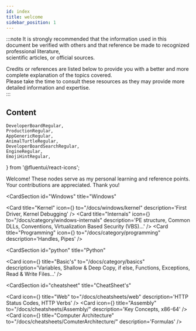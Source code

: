```yaml
---
id: index
title: welcome
sidebar_position: 1
---
```


:::note
It is strongly recommended that the information used in this document be verified with others and that reference be made to recognized professional literature,  
scientific articles, or official sources.  

Credits or references are listed below to provide you with a better and more complete explanation of the topics covered.    
Please take the time to consult these resources as they may provide more detailed information and expertise.  
:::


## Content

    DeveloperBoardRegular,
    ProductionRegular,
    AppGenericRegular,
    AnimalTurtleRegular,
    DeveloperBoardSearchRegular,
    EngineRegular,
    EmojiHintRegular,
} from '@fluentui/react-icons';




Welcome! These nodes serve as my personal learning and reference points.  
Your contributions are appreciated. Thank you!

<CardSection
  id="Windows"
  title="Windows"
>
  <Card
    title="Kernel"
    icon={<DeveloperBoardRegular />}
    to="/docs/windows/kernel"
    description='First Driver, Kernel Debugging'
  />
  <Card
    title="Internals"
    icon={<ProductionRegular />}
    to="/docs/category/windows-internals"
    description='PE structure, Common DLLs, Conventions, Virtualization Based Security (VBS)...'
  />
  <Card
    title="Programming"
    icon={<AppGenericRegular />}
    to="/docs/category/programming"
    description='Handles, Pipes'
  />
</CardSection>

<CardSection
  id="python"
  title="Python"
>
  <Card
    icon={<AnimalTurtleRegular />}
    title="Basic's"
    to="/docs/category/basics"
    description='Variables, Shallow & Deep Copy, if else, Functions, Exceptions, Read & Write Files...'
  />
</CardSection>


<CardSection
  id="cheatsheet"
  title="CheatSheet's"
>
  <Card
    icon={<EmojiHintRegular />}
    title="Web"
    to="/docs/cheatsheets/web"
    description='HTTP Status Codes, HTTP Verbs'
  />
  <Card
    icon={<DeveloperBoardSearchRegular />}
    title="Assembly"
    to="/docs/cheatsheets/Assembly/"
    description='Key Concepts, x86-64'
  />
  <Card
    icon={<EngineRegular />}
    title="Computer Architecture"
    to="/docs/cheatsheets/ComuterArchitecture/"
    description='Formulas'
  />
</CardSection>
